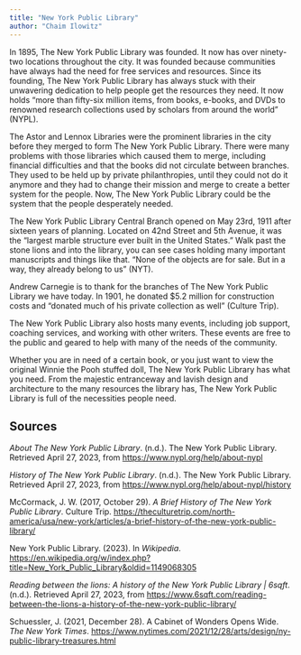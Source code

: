 ```yaml
---
title: "New York Public Library"
author: "Chaim Ilowitz"
---
```


In 1895, The New York Public Library was founded. It now has over ninety-two locations throughout the city. It was founded because communities have always had the need for free services and resources. Since its founding, The New York Public Library has always stuck with their unwavering dedication to help people get the resources they need. It now holds "more than fifty-six million items, from books, e-books, and DVDs to renowned research collections used by scholars from around the world" (NYPL).

The Astor and Lennox Libraries were the prominent libraries in the city before they merged to form The New York Public Library. There were many problems with those libraries which caused them to merge, including financial difficulties and that the books did not circulate between branches. They used to be held up by private philanthropies, until they could not do it anymore and they had to change their mission and merge to create a better system for the people. Now, The New York Public Library could be the system that the people desperately needed.

The New York Public Library Central Branch opened on May 23rd, 1911 after sixteen years of planning. Located on 42nd Street and 5th Avenue, it was the "largest marble structure ever built in the United States." Walk past the stone lions and into the library, you can see cases holding many important manuscripts and things like that. "None of the objects are for sale. But in a way, they already belong to us" (NYT).

Andrew Carnegie is to thank for the branches of The New York Public Library we have today. In 1901, he donated \$5.2 million for construction costs and "donated much of his private collection as well" (Culture Trip).

The New York Public Library also hosts many events, including job support, coaching services, and working with other writers. These events are free to the public and geared to help with many of the needs of the community.

Whether you are in need of a certain book, or you just want to view the original Winnie the Pooh stuffed doll, The New York Public Library has what you need. From the majestic entranceway and lavish design and architecture to the many resources the library has, The New York Public Library is full of the necessities people need.

## Sources

*About The New York Public Library*. (n.d.). The New York Public Library. Retrieved April 27, 2023, from <https://www.nypl.org/help/about-nypl>

*History of The New York Public Library*. (n.d.). The New York Public Library. Retrieved April 27, 2023, from <https://www.nypl.org/help/about-nypl/history>

McCormack, J. W. (2017, October 29). *A Brief History of The New York Public Library*. Culture Trip. <https://theculturetrip.com/north-america/usa/new-york/articles/a-brief-history-of-the-new-york-public-library/>

New York Public Library. (2023). In *Wikipedia*. <https://en.wikipedia.org/w/index.php?title=New_York_Public_Library&oldid=1149068305>

*Reading between the lions: A history of the New York Public Library \| 6sqft*. (n.d.). Retrieved April 27, 2023, from <https://www.6sqft.com/reading-between-the-lions-a-history-of-the-new-york-public-library/>

Schuessler, J. (2021, December 28). A Cabinet of Wonders Opens Wide. *The New York Times*. <https://www.nytimes.com/2021/12/28/arts/design/ny-public-library-treasures.html>
